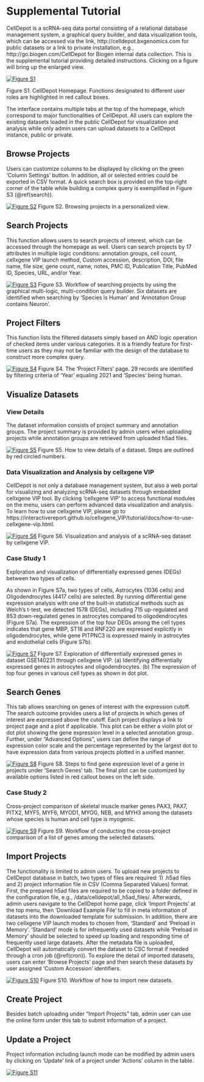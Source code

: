 # Supplemental Tutorial {#SITutorial}

CellDepot is a scRNA-seq data portal consisting of a relational database management system, a graphical query builder, and data visualization tools, which can be accessed via the link, http://celldepot.bxgenomics.com for public datasets or a link to private installation, e.g., http://go.biogen.com/CellDepot for Biogen internal data collection. This is the supplemental tutorial providing detailed instructions. Clicking on a figure will bring up the enlarged view.


[![Figure S1](https://interactivereport.github.io/CellDepot/bookdown/figures/S1.jpg)](https://interactivereport.github.io/CellDepot/bookdown/figures/S1.jpg)

Figure S1. CellDepot Homepage. Functions designated to different user roles are highlighted in red callout boxes.

The interface contains multiple tabs at the top of the homepage, which correspond to major functionalities of CellDepot. All users can explore the existing datasets loaded in the public CellDepot for visualization and analysis while only admin users can upload datasets to a CellDepot instance, public or private.

## 	Browse Projects
Users can customize columns to be displayed by clicking on the green 'Column Settings' button. In addition, all or selected entries could be exported in CSV format. A quick search box is provided on the top-right corner of the table while building a complex query is exemplified in Figure S3 (\@ref(search)).

[![Figure S2](https://interactivereport.github.io/CellDepot/bookdown/figures/S2.jpg)](https://interactivereport.github.io/CellDepot/bookdown/figures/S2.jpg)
Figure S2. Browsing projects in a personalized view.


## Search Projects {#search}
This function allows users to search projects of interest, which can be accessed through the homepage as well. Users can search projects by 17 attributes in multiple logic conditions: annotation groups, cell count, cellxgene VIP launch method, Custom accession, description, DOI, file name, file size, gene count, name, notes, PMC ID, Publication Title, PubMed ID, Species, URL, and/or Year.

[![Figure S3](https://interactivereport.github.io/CellDepot/bookdown/figures/S3.jpg)](https://interactivereport.github.io/CellDepot/bookdown/figures/S3.jpg)
Figure S3. Workflow of searching projects by using the graphical multi-logic, multi-condition query builder. Six datasets are identified when searching by 'Species is Human' and 'Annotation Group contains Neuron'.


## Project Filters

This function lists the filtered datasets simply based on AND logic operation of checked items under various categories. It is a friendly feature for first-time users as they may not be familiar with the design of the database to construct more complex query.

[![Figure S4](https://interactivereport.github.io/CellDepot/bookdown/figures/S4.jpg)](https://interactivereport.github.io/CellDepot/bookdown/figures/S4.jpg)
Figure S4. The 'Project Filters' page. 29 records are identified by filtering criteria of 'Year' equaling 2021 and 'Species' being human.

## Visualize Datasets
### View Details

The dataset information consists of project summary and annotation groups. The project summary is provided by admin users when uploading projects while annotation groups are retrieved from uploaded h5ad files.

[![Figure S5](https://interactivereport.github.io/CellDepot/bookdown/figures/S5.jpg)](https://interactivereport.github.io/CellDepot/bookdown/figures/S5.jpg)
Figure S5. How to view details of a dataset. Steps are outlined by red circled numbers.


### Data Visualization and Analysis by cellxgene VIP {#figures6}
CellDepot is not only a database management system, but also a web portal for visualizing and analyzing scRNA-seq datasets through embedded cellxgene VIP tool. By clicking 'cellxgene VIP' to access functional modules on the menu, users can perform advanced data visualization and analysis. To learn how to use cellxgene VIP, please go to https://interactivereport.github.io/cellxgene_VIP/tutorial/docs/how-to-use-cellxgene-vip.html.

[![Figure S6](https://interactivereport.github.io/CellDepot/bookdown/figures/S6.jpg)](https://interactivereport.github.io/CellDepot/bookdown/figures/S6.jpg)
Figure S6. Visualization and analysis of a scRNA-seq dataset by cellxgene VIP.

### Case Study 1

Exploration and visualization of differentially expressed genes (DEGs) between two types of cells.

As shown in Figure S7a, two types of cells, Astrocytes (1036 cells) and Oligodendrocytes (4417 cells) are selected. By running differential gene expression analysis with one of the built-in statistical methods such as Welch's t-test, we detected 1578 (DEGs), including 715 up-regulated and 853 down-regulated genes in astrocytes compared to oligodendrocytes (Figure S7a). The expression of the top four DEGs among the cell types indicates that gene MBP, ST18 and RNF220 are expressed explicitly in oligodendrocytes, while gene PITPNC3 is expressed mainly in astrocytes and endothelial cells (Figure S7b).

[![Figure S7](https://interactivereport.github.io/CellDepot/bookdown/figures/S7.jpg)](https://interactivereport.github.io/CellDepot/bookdown/figures/S7.jpg)
Figure S7. Exploration of differentially expressed genes in dataset GSE140231 through cellxgene VIP. (a) Identifying differentially expressed genes in astrocytes and oligodendrocytes. (b) The expression of top four genes in various cell types as shown in dot plot.

## Search Genes

This tab allows searching on genes of interest with the expression cutoff. The search outcome provides users a list of projects in which genes of interest are expressed above the cutoff.  Each project displays a link to project page and a plot if applicable. This plot can be either a violin plot or dot plot showing the gene expression level in a selected annotation group. Further, under "Advanced Options", users can define the range of expression color scale and the percentage represented by the largest dot to have expression data from various projects plotted in a unified manner. 

[![Figure S8](https://interactivereport.github.io/CellDepot/bookdown/figures/S8.jpg)](https://interactivereport.github.io/CellDepot/bookdown/figures/S8.jpg)
Figure S8. Steps to find gene expression level of a gene in projects under 'Search Genes' tab. The final plot can be customized by available options listed in red callout boxes on the left side.

### Case Study 2

Cross-project comparison of skeletal muscle marker genes PAX3, PAX7, PITX2, MYF5, MYF6, MYOD1, MYOG, NEB, and MYH3 among the datasets whose species is human and cell type is myogenic.  

[![Figure S9](https://interactivereport.github.io/CellDepot/bookdown/figures/s9.jpg)](https://interactivereport.github.io/CellDepot/bookdown/figures/s9.jpg)
Figure S9. Workflow of conducting the cross-project comparison of a list of genes among the selected datasets.


## Import Projects {#import}
The functionality is limited to admin users. To upload new projects to CellDepot database in batch, two types of files are required: 1) .h5ad files and 2) project information file in CSV (Comma Separated Values) format. First, the prepared h5ad files are required to be copied to a folder defined in the configuration file, e.g., /data/celldepot/all_h5ad_files/. Afterwards, admin users navigate to the CellDepot home page, click ‘Import Projects’ at the top menu, then ‘Download Example File’ to fill in meta information of datasets into the downloaded template for submission. In addition, there are two cellxgene VIP launch modes to chosen from, 'Standard' and 'Preload in Memory'. 'Standard' mode is for infrequently used datasets while 'Preload in Memory' should be selected to speed up loading and responding time of frequently used large datasets.
After the metadata file is uploaded, CellDepot will automatically convert the dataset to CSC format if needed through a cron job (\@ref(cron)). To explore the detail of imported datasets, users can enter ‘Browse Projects’ page and then search these datasets by user assigned 'Custom Accession' identifiers.

[![Figure S10](https://interactivereport.github.io/CellDepot/bookdown/figures/S10.jpg)](https://interactivereport.github.io/CellDepot/bookdown/figures/S10.jpg)
Figure S10. Workflow of how to import new datasets.

## Create Project
Besides batch uploading under "Import Projects" tab, admin user can use the online form under this tab to submit information of a project.

## Update a Project
Project information including launch mode can be modified by admin users by clicking on 'Update' link of a project under 'Actions' column in the table.

[![Figure S11](https://interactivereport.github.io/CellDepot/bookdown/figures/s11.jpg)](https://interactivereport.github.io/CellDepot/bookdown/figures/s11.jpg)
